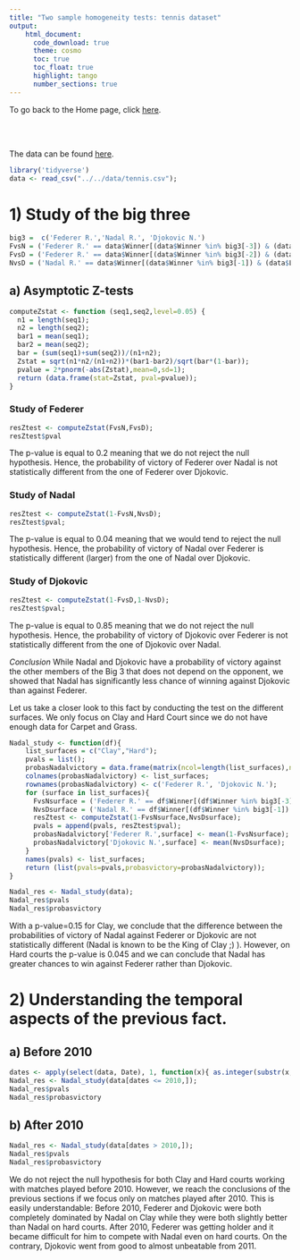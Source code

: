 ```yaml
---
title: "Two sample homogeneity tests: tennis dataset"
output:
    html_document:
      code_download: true    
      theme: cosmo
      toc: true
      toc_float: true
      highlight: tango
      number_sections: true
---
```


To go back to the Home page, click [here](https://quentin-duchemin.github.io/ENPC-SDA/).

<br></br>

The data can be found [here](https://www.kaggle.com/jordangoblet/atp-tour-20002016/version/2?select=Data.csv).

```r
library('tidyverse')
data <- read_csv("../../data/tennis.csv");
```

# 1) Study of the big three

```r
big3 =  c('Federer R.','Nadal R.', 'Djokovic N.')
FvsN = ('Federer R.' == data$Winner[(data$Winner %in% big3[-3]) & (data$Loser %in% big3[-3])]);
FvsD = ('Federer R.' == data$Winner[(data$Winner %in% big3[-2]) & (data$Loser %in% big3[-2])]);
NvsD = ('Nadal R.' == data$Winner[(data$Winner %in% big3[-1]) & (data$Loser %in% big3[-1])]);
```


## a) Asymptotic Z-tests
```r
computeZstat <- function (seq1,seq2,level=0.05) {
  n1 = length(seq1);
  n2 = length(seq2);
  bar1 = mean(seq1);
  bar2 = mean(seq2);
  bar = (sum(seq1)+sum(seq2))/(n1+n2);
  Zstat = sqrt(n1*n2/(n1+n2))*(bar1-bar2)/sqrt(bar*(1-bar));
  pvalue = 2*pnorm(-abs(Zstat),mean=0,sd=1);
  return (data.frame(stat=Zstat, pval=pvalue));
}
```

### Study of Federer

```r
resZtest <- computeZstat(FvsN,FvsD);
resZtest$pval
```

The p-value is equal to 0.2 meaning that we do not reject the null hypothesis. Hence, the probability of victory of Federer over Nadal is not statistically different from the one of Federer over Djokovic.

### Study of Nadal

```r
resZtest <- computeZstat(1-FvsN,NvsD);
resZtest$pval;
```
The p-value is equal to 0.04 meaning that we would tend to reject the null hypothesis. Hence, the probability of victory of Nadal over Federer is statistically different (larger) from the one of Nadal over Djokovic.

### Study of Djokovic

```r
resZtest <- computeZstat(1-FvsD,1-NvsD);
resZtest$pval;
```
The p-value is equal to 0.85 meaning that we do not reject the null hypothesis. Hence, the probability of victory of Djokovic over Federer is not statistically different from the one of Djokovic over Nadal.

*Conclusion*
While Nadal and Djokovic have a probability of victory against the other members of the Big 3 that does not depend on the opponent, we showed that Nadal has significantly less chance of winning against Djokovic than against Federer. 

Let us take a closer look to this fact by conducting the test on the different surfaces. We only focus on Clay and Hard Court since we do not have enough data for Carpet and Grass.

```r
Nadal_study <- function(df){
    list_surfaces = c("Clay","Hard");
    pvals = list();
    probasNadalvictory = data.frame(matrix(ncol=length(list_surfaces),nrow=2));
    colnames(probasNadalvictory) <- list_surfaces;
    rownames(probasNadalvictory) <- c('Federer R.', 'Djokovic N.');
    for (surface in list_surfaces){
      FvsNsurface = ('Federer R.' == df$Winner[(df$Winner %in% big3[-3]) & (df$Loser %in% big3[-3]) & (df$Surface == surface)]);
      NvsDsurface = ('Nadal R.' == df$Winner[(df$Winner %in% big3[-1]) & (df$Loser %in% big3[-1]) & (df$Surface == surface)]);
      resZtest <- computeZstat(1-FvsNsurface,NvsDsurface);
      pvals = append(pvals, resZtest$pval);
      probasNadalvictory['Federer R.',surface] <- mean(1-FvsNsurface);
      probasNadalvictory['Djokovic N.',surface] <- mean(NvsDsurface);
    }
    names(pvals) <- list_surfaces;
    return (list(pvals=pvals,probasvictory=probasNadalvictory));
}
```


```r
Nadal_res <- Nadal_study(data);
Nadal_res$pvals
Nadal_res$probasvictory
```


With a p-value=0.15 for Clay, we conclude that the difference between the probabilities of victory of Nadal against Federer or Djokovic are not statistically different (Nadal is known to be the King of Clay ;) ).
However, on Hard courts the p-value is 0.045 and we can conclude that Nadal has greater chances to win against Federer rather than Djokovic.


# 2) Understanding the temporal aspects of the previous fact.

## a) Before 2010

```r
dates <- apply(select(data, Date), 1, function(x){ as.integer(substr(x,nchar(x)-3,nchar(x)));});
Nadal_res <- Nadal_study(data[dates <= 2010,]);
Nadal_res$pvals
Nadal_res$probasvictory
```
## b) After 2010
```r
Nadal_res <- Nadal_study(data[dates > 2010,]);
Nadal_res$pvals
Nadal_res$probasvictory
```

We do not reject the null hypothesis for both Clay and Hard courts working with matches played before 2010. However, we reach the conclusions of the previous sections if we focus only on matches played after 2010.
This is easily understandable: Before 2010, Federer and Djokovic were both completely dominated by Nadal on Clay while they were both slightly better than Nadal on hard courts. After 2010, Federer was getting holder and it became difficult for him to compete with Nadal even on hard courts. On the contrary, Djokovic went from good to almost unbeatable from 2011.